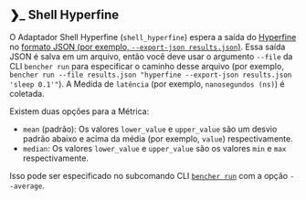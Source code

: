 ## ❯_️ Shell Hyperfine

O Adaptador Shell Hyperfine (`shell_hyperfine`) espera a saída do [Hyperfine](https://github.com/sharkdp/hyperfine) no [formato JSON (por exemplo, `--export-json results.json`)](https://github.com/sharkdp/hyperfine/tree/master/scripts#example).
Essa saída JSON é salva em um arquivo, então você deve usar o argumento `--file` da CLI `bencher run` para especificar o caminho desse arquivo (por exemplo, `bencher run --file results.json "hyperfine --export-json results.json 'sleep 0.1'"`).
A Medida de `latência` (por exemplo, `nanosegundos (ns)`) é coletada.

Existem duas opções para a Métrica:
- `mean` (padrão): Os valores `lower_value` e `upper_value` são um desvio padrão abaixo e acima da média (por exemplo, `value`) respectivamente.
- `median`: Os valores `lower_value` e `upper_value` são os valores `min` e `max` respectivamente.

Isso pode ser especificado no subcomando CLI <code><a href="/pt/docs/explanation/bencher-run/">bencher run</a></code> com a opção `--average`.